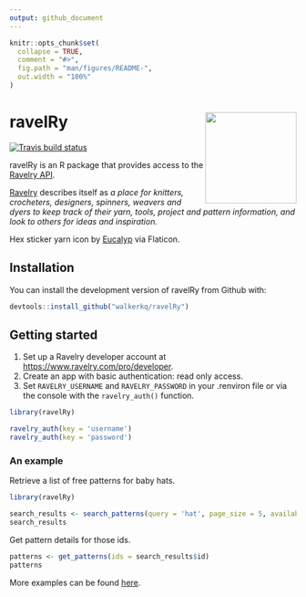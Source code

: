 ```yaml
---
output: github_document
---
```


```r
knitr::opts_chunk$set(
  collapse = TRUE,
  comment = "#>",
  fig.path = "man/figures/README-",
  out.width = "100%"
)

```

# ravelRy <img src="man/figures/ravelRy_hex.png" width="160px" align="right" />

<!-- badges: start -->
[![Travis build status](https://travis-ci.org/walkerkq/ravelRy.svg?branch=master)](https://travis-ci.org/walkerkq/ravelRy)
<!-- badges: end -->

ravelRy is an R package that provides access to the [Ravelry API](https://www.ravelry.com/groups/ravelry-api).  

[Ravelry](https://www.ravelry.com/about) describes itself as _a place for knitters, crocheters, designers, spinners, weavers and dyers to keep track of their yarn, tools, project and pattern information, and look to others for ideas and inspiration._    

Hex sticker yarn icon by [Eucalyp](https://www.flaticon.com/authors/eucalyp) via Flaticon.  

## Installation

You can install the development version of ravelRy from Github with: 

``` r
devtools::install_github("walkerkq/ravelRy")
```

## Getting started    

1. Set up a Ravelry developer account at [https://www.ravelry.com/pro/developer](https://www.ravelry.com/pro/developer).  
2. Create an app with basic authentication: read only access.  
3. Set `RAVELRY_USERNAME` and `RAVELRY_PASSWORD` in your .renviron file or via the console with the `ravelry_auth()` function. 

```r
library(ravelRy)

ravelry_auth(key = 'username')
ravelry_auth(key = 'password')
```

### An example  

Retrieve a list of free patterns for baby hats.  

```r
library(ravelRy)

search_results <- search_patterns(query = 'hat', page_size = 5, availability = 'free', fit = 'baby')
search_results
```

Get pattern details for those ids.  

```r
patterns <- get_patterns(ids = search_results$id)
patterns
```

More examples can be found [here](https://github.com/walkerkq/ravelRy/tree/master/man/example_files/example_eda.md).
